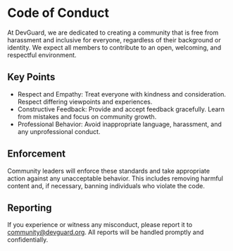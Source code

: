 
# Code of Conduct

<InfoNotice message="Read DevGuard's full code of conduct" details="Contributor Covenant Code of Conduct" detailsLink="https://github.com/l3montree-dev/devguard/blob/main/CODE_OF_CONDUCT.md"/>

At DevGuard, we are dedicated to creating a community that is free from harassment and inclusive for everyone, regardless of their background or identity. We expect all members to contribute to an open, welcoming, and respectful environment.

## Key Points
- Respect and Empathy: Treat everyone with kindness and consideration. Respect differing viewpoints and experiences.
- Constructive Feedback: Provide and accept feedback gracefully. Learn from mistakes and focus on community growth.
- Professional Behavior: Avoid inappropriate language, harassment, and any unprofessional conduct.

## Enforcement
Community leaders will enforce these standards and take appropriate action against any unacceptable behavior. This includes removing harmful content and, if necessary, banning individuals who violate the code.

## Reporting
If you experience or witness any misconduct, please report it to community@devguard.org. All reports will be handled promptly and confidentially.